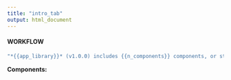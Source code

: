 ```yaml
---
title: "intro_tab"
output: html_document
---
```


#### WORKFLOW

```r
"*{{app_library}}* (v1.0.0) includes {{n_components}} components, or steps of a possible workflow. Each component includes one or more modules, which are possible analyses for that step."
```
**Components:**  


